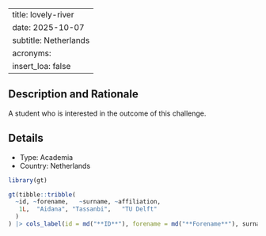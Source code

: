 
---
title: lovely-river
date: 2025-10-07
subtitle: Netherlands
acronyms:
  insert_loa: false
---

## Description and Rationale

A student who is interested in the outcome of this challenge.

## Details

* Type: Academia
* Country: Netherlands

```r
library(gt)

gt(tibble::tribble(
  ~id, ~forename,   ~surname, ~affiliation,
   1L,  "Aidana", "Tassanbi",   "TU Delft"
  )
) |> cols_label(id = md("**ID**"), forename = md("**Forename**"), surname ~ md("**Surname**"), affiliation ~ md("**Affiliation**"))
```
